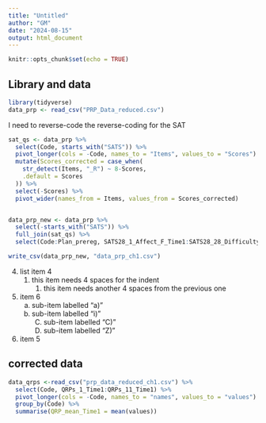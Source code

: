 ```yaml
---
title: "Untitled"
author: "GM"
date: "2024-08-15"
output: html_document
---
```


```r
knitr::opts_chunk$set(echo = TRUE)
```

## Library and data

```r
library(tidyverse)
data_prp <- read_csv("PRP_Data_reduced.csv")
```
I need to reverse-code the reverse-coding for the SAT

```r
sat_qs <- data_prp %>% 
  select(Code, starts_with("SATS")) %>% 
  pivot_longer(cols = -Code, names_to = "Items", values_to = "Scores") %>% 
  mutate(Scores_corrected = case_when(
    str_detect(Items, "_R") ~ 8-Scores,
    .default = Scores
  )) %>% 
  select(-Scores) %>% 
  pivot_wider(names_from = Items, values_from = Scores_corrected)


data_prp_new <- data_prp %>% 
  select(-starts_with("SATS")) %>% 
  full_join(sat_qs) %>% 
  select(Code:Plan_prereg, SATS28_1_Affect_F_Time1:SATS28_28_Difficulty_R_Time1, QRPs_1_Time1:Included_prereg_18, SATS28_1_Affect_F_Time2:SATS28_28_Difficulty_R_Time2, QRPs_1_Time2:Supervisor_15_R)

write_csv(data_prp_new, "data_prp_ch1.csv")
```


4. list item 4
    1) this item needs 4 spaces for the indent
        1) this item needs another 4 spaces from the previous one
6. item 6
    a) sub-item labelled "a)"
    i) sub-item labelled "i)"
        C) sub-item labelled "C)"
        Z) sub-item labelled "Z)"
5. item 5

## corrected data

```r
data_qrps <-read_csv("prp_data_reduced_ch1.csv") %>% 
  select(Code, QRPs_1_Time1:QRPs_11_Time1) %>% 
  pivot_longer(cols = -Code, names_to = "names", values_to = "values") %>% 
  group_by(Code) %>% 
  summarise(QRP_mean_Time1 = mean(values))
```

